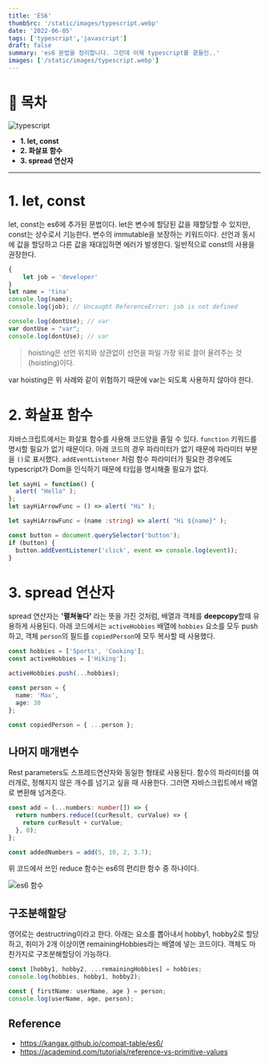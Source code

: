 ```yaml
---
title: 'ES6'
thumbSrc: '/static/images/typescript.webp'
date: '2022-06-05'
tags: ['typescript','javascript']
draft: false
summary: 'es6 문법을 정리합니다. 그런데 이제 typescript를 곁들인..'
images: ['/static/images/typescript.webp']
---
```


# 📌 목차

![typescript](/static/images/typescript.webp)

- **1. let, const**
- **2. 화살표 함수**
- **3. spread 연산자**

---

# 1. let, const

let, const는 es6에 추가된 문법이다. let은 변수에 할당된 값을 재할당할 수 있지만, const는 상수로서 기능한다. 변수의 immutable을 보장하는 키워드이다. 
선언과 동시에 값을 할당하고 다른 값을 재대입하면 에러가 발생한다. 일반적으로 const의 사용을 권장한다.

```javascript
{
    let job = 'developer'
}
let name = 'tina'
console.log(name);
console.log(job); // Uncaught ReferenceError: job is not defined

console.log(dontUse); // var
var dontUse = "var";
console.log(dontUse); // var
```
> hoisting은 선언 위치와 상관없이 선언을 파일 가장 위로 끌어 올려주는 것(hoisting)이다. 

var hoisting은 위 사례와 같이 위험하기 때문에 var는 되도록 사용하지 않아야 한다.

# 2. 화살표 함수
자바스크립트에서는 화살표 함수를 사용해 코드양을 줄일 수 있다. `function` 키워드를 명시할 필요가 없기 때문이다. 
아래 코드의 경우 파라미터가 없기 때문에 파라미터 부분을 `()`로 표시했다. 
`addEventListener` 처럼 함수 파라미터가 필요한 경우에도 typescript가 Dom을 인식하기 때문에 타입을 명시해줄 필요가 없다. 
```typescript
let sayHi = function() {
  alert( "Hello" );
};
let sayHiArrowFunc = () => alert( "Hi" );

let sayHiArrowFunc = (name :string) => alert( "Hi ${name}" );
```
```typescript
const button = document.querySelector('button');
if (button) {
  button.addEventListener('click', event => console.log(event));
}
```

# 3. spread 연산자
spread 연산자는 **'펼쳐놓다'** 라는 뜻을 가진 것처럼, 배열과 객체를 **deepcopy**할때 유용하게 사용된다. 
아래 코드에서는 `activeHobbies` 배열에 `hobbies` 요소를 모두 push하고, 객체 `person`의 필드를 `copiedPerson`에 모두 복사할 때 사용했다.

```typescript
const hobbies = ['Sports', 'Cooking'];
const activeHobbies = ['Hiking'];

activeHobbies.push(...hobbies);

const person = {
  name: 'Max',
  age: 30
};

const copiedPerson = { ...person };
```

## 나머지 매개변수
Rest parameters도 스프레드연산자와 동일한 형태로 사용된다. 함수의 파라미터를 여러개로, 정해지지 않은 개수를 넘기고 싶을 때 사용한다.
그러면 자바스크립트에서 배열로 변환해 넘겨준다.

```typescript
const add = (...numbers: number[]) => {
  return numbers.reduce((curResult, curValue) => {
    return curResult + curValue;
  }, 0);
};

const addedNumbers = add(5, 10, 2, 3.7);
```

위 코드에서 쓰인 reduce 함수는 es6의 편리한 함수 중 하나이다.  

![es6 함수](/static/images/es6_function.png)

## 구조분해할당
영어로는 destructring이라고 한다. 
아래는 요소를 뽑아내서 hobby1, hobby2로 할당하고, 취미가 2개 이상이면 remainingHobbies라는 배열에 넣는 코드이다. 
객체도 마찬가지로 구조분해할당이 가능하다. 

```typescript
const [hobby1, hobby2, ...remainingHobbies] = hobbies;
console.log(hobbies, hobby1, hobby2);

const { firstName: userName, age } = person;
console.log(userName, age, person);
```

## Reference
- https://kangax.github.io/compat-table/es6/
- https://academind.com/tutorials/reference-vs-primitive-values
